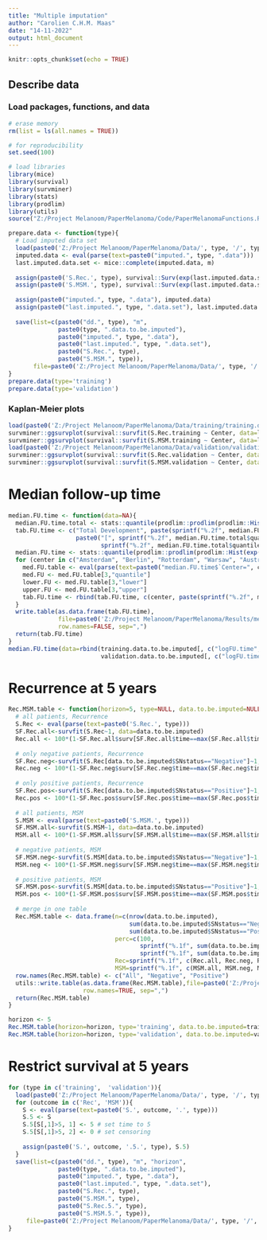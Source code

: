 ```yaml
---
title: "Multiple imputation"
author: "Carolien C.H.M. Maas"
date: "14-11-2022"
output: html_document
---
```


```r
knitr::opts_chunk$set(echo = TRUE)
```

## Describe data

### Load packages, functions, and data 
```r
# erase memory
rm(list = ls(all.names = TRUE))

# for reproducibility
set.seed(100)

# load libraries
library(mice)
library(survival)
library(survminer)
library(stats)
library(prodlim)
library(utils)
source("Z:/Project Melanoom/PaperMelanoma/Code/PaperMelanomaFunctions.R")
```

```r
prepare.data <- function(type){
  # Load imputed data set 
  load(paste0('Z:/Project Melanoom/PaperMelanoma/Data/', type, '/', type, '.data.RData'))
  imputed.data <- eval(parse(text=paste0("imputed.", type, ".data")))
  last.imputed.data.set <- mice::complete(imputed.data, m)
  
  assign(paste0('S.Rec.', type), survival::Surv(exp(last.imputed.data.set$logRec.time), last.imputed.data.set$Recurrence=="recurred"))
  assign(paste0('S.MSM.', type), survival::Surv(exp(last.imputed.data.set$logFU.time), last.imputed.data.set$MSM=="Death by melanoma"))
  
  assign(paste0("imputed.", type, ".data"), imputed.data)
  assign(paste0("last.imputed.", type, ".data.set"), last.imputed.data.set)
  
  save(list=c(paste0("dd.", type), "m", 
              paste0(type, ".data.to.be.imputed"), 
              paste0("imputed.", type, ".data"), 
              paste0("last.imputed.", type, ".data.set"), 
              paste0("S.Rec.", type), 
              paste0("S.MSM.", type)),
       file=paste0('Z:/Project Melanoom/PaperMelanoma/Data/', type, '/', type, '.data.Rdata'), compress=TRUE)
}
prepare.data(type='training')
prepare.data(type='validation')
```

### Kaplan-Meier plots
```r
load(paste0('Z:/Project Melanoom/PaperMelanoma/Data/training/training.data.RData'))
survminer::ggsurvplot(survival::survfit(S.Rec.training ~ Center, data=last.imputed.training.data.set), conf.int=TRUE, risk.table=TRUE)
survminer::ggsurvplot(survival::survfit(S.MSM.training ~ Center, data=last.imputed.training.data.set), conf.int=TRUE, risk.table=TRUE)
load(paste0('Z:/Project Melanoom/PaperMelanoma/Data/validation/validation.data.RData'))
survminer::ggsurvplot(survival::survfit(S.Rec.validation ~ Center, data=last.imputed.validation.data.set), conf.int=TRUE, risk.table=TRUE)
survminer::ggsurvplot(survival::survfit(S.MSM.validation ~ Center, data=last.imputed.validation.data.set), conf.int=TRUE, risk.table=TRUE)
```

# Median follow-up time
```r
median.FU.time <- function(data=NA){
  median.FU.time.total <- stats::quantile(prodlim::prodlim(prodlim::Hist(exp(logFU.time), MSM=="Death by melanoma")~1, data=data[data$Center!="Australia",], reverse=TRUE))
  tab.FU.time <- c("Total Development", paste(sprintf("%.2f", median.FU.time.total$quantiles.survival[3, "quantile"]),
                   paste0("[", sprintf("%.2f", median.FU.time.total$quantiles.survival[3, "lower"]), "; ",
                          sprintf("%.2f", median.FU.time.total$quantiles.survival[3, "upper"]), "]")))
  median.FU.time <- stats::quantile(prodlim::prodlim(prodlim::Hist(exp(logFU.time), MSM=="Death by melanoma")~Center, data=data, reverse=TRUE))
  for (center in c("Amsterdam", "Berlin", "Rotterdam", "Warsaw", "Australia")){
    med.FU.table <- eval(parse(text=paste0("median.FU.time$`Center=", center, "`")))
    med.FU <- med.FU.table[3,"quantile"]
    lower.FU <- med.FU.table[3,"lower"]
    upper.FU <- med.FU.table[3,"upper"]
    tab.FU.time <- rbind(tab.FU.time, c(center, paste(sprintf("%.2f", med.FU), paste0("[", sprintf("%.2f", lower.FU), "; ", sprintf("%.2f", upper.FU), "]"))))
  }
  write.table(as.data.frame(tab.FU.time),
              file=paste0('Z:/Project Melanoom/PaperMelanoma/Results/med.FU.table.txt'),
              row.names=FALSE, sep=",")
  return(tab.FU.time)
}
median.FU.time(data=rbind(training.data.to.be.imputed[, c("logFU.time", "MSM", "Center")], 
                          validation.data.to.be.imputed[, c("logFU.time", "MSM", "Center")]))
```

# Recurrence at 5 years
```r
Rec.MSM.table <- function(horizon=5, type=NULL, data.to.be.imputed=NULL){
  # all patients, Recurrence
  S.Rec <- eval(parse(text=paste0('S.Rec.', type)))
  SF.Rec.all<-survfit(S.Rec~1, data=data.to.be.imputed)
  Rec.all <- 100*(1-SF.Rec.all$surv[SF.Rec.all$time==max(SF.Rec.all$time[SF.Rec.all$time<=horizon])])
  
  # only negative patients, Recurrence
  SF.Rec.neg<-survfit(S.Rec[data.to.be.imputed$SNstatus=="Negative"]~1, data=data.to.be.imputed)
  Rec.neg <- 100*(1-SF.Rec.neg$surv[SF.Rec.neg$time==max(SF.Rec.neg$time[SF.Rec.neg$time<=horizon])])
  
  # only positive patients, Recurrence
  SF.Rec.pos<-survfit(S.Rec[data.to.be.imputed$SNstatus=="Positive"]~1, data=data.to.be.imputed)
  Rec.pos <- 100*(1-SF.Rec.pos$surv[SF.Rec.pos$time==max(SF.Rec.pos$time[SF.Rec.pos$time<=horizon])])
  
  # all patients, MSM
  S.MSM <- eval(parse(text=paste0('S.MSM.', type)))
  SF.MSM.all<-survfit(S.MSM~1, data=data.to.be.imputed)
  MSM.all <- 100*(1-SF.MSM.all$surv[SF.MSM.all$time==max(SF.MSM.all$time[SF.MSM.all$time<=horizon])])
  
  # negative patients, MSM
  SF.MSM.neg<-survfit(S.MSM[data.to.be.imputed$SNstatus=="Negative"]~1, data=data.to.be.imputed)
  MSM.neg <- 100*(1-SF.MSM.neg$surv[SF.MSM.neg$time==max(SF.MSM.neg$time[SF.MSM.neg$time<=horizon])])
  
  # positive patients, MSM
  SF.MSM.pos<-survfit(S.MSM[data.to.be.imputed$SNstatus=="Positive"]~1, data=data.to.be.imputed)
  MSM.pos <- 100*(1-SF.MSM.pos$surv[SF.MSM.pos$time==max(SF.MSM.pos$time[SF.MSM.pos$time<=horizon])])
  
  # merge in one table
  Rec.MSM.table <- data.frame(n=c(nrow(data.to.be.imputed),
                                  sum(data.to.be.imputed$SNstatus=="Negative"),
                                  sum(data.to.be.imputed$SNstatus=="Positive")),
                              perc=c(100,
                                     sprintf("%.1f", sum(data.to.be.imputed$SNstatus=="Negative")/nrow(data.to.be.imputed)*100),
                                     sprintf("%.1f", sum(data.to.be.imputed$SNstatus=="Positive")/nrow(data.to.be.imputed)*100)),
                              Rec=sprintf("%.1f", c(Rec.all, Rec.neg, Rec.pos)),
                              MSM=sprintf("%.1f", c(MSM.all, MSM.neg, MSM.pos)))
  row.names(Rec.MSM.table) <- c("All", "Negative", "Positive")
  utils::write.table(as.data.frame(Rec.MSM.table),file=paste0('Z:/Project Melanoom/PaperMelanoma/Results/Rec.MSM.table.', type, '.txt'),
                     row.names=TRUE, sep=",")
  return(Rec.MSM.table)
}

horizon <- 5
Rec.MSM.table(horizon=horizon, type='training', data.to.be.imputed=training.data.to.be.imputed)
Rec.MSM.table(horizon=horizon, type='validation', data.to.be.imputed=validation.data.to.be.imputed)
```

# Restrict survival at 5 years
```r
for (type in c('training',  'validation')){
  load(paste0('Z:/Project Melanoom/PaperMelanoma/Data/', type, '/', type, '.data.Rdata'))
  for (outcome in c('Rec', 'MSM')){
    S <- eval(parse(text=paste0('S.', outcome, '.', type)))
    S.5 <- S
    S.5[S[,1]>5, 1] <- 5 # set time to 5
    S.5[S[,1]>5, 2] <- 0 # set censoring
    
    assign(paste0('S.', outcome, '.5.', type), S.5)
  }
  save(list=c(paste0("dd.", type), "m", "horizon", 
              paste0(type, ".data.to.be.imputed"),
              paste0("imputed.", type, ".data"), 
              paste0("last.imputed.", type, ".data.set"),
              paste0("S.Rec.", type), 
              paste0("S.MSM.", type),
              paste0("S.Rec.5.", type), 
              paste0("S.MSM.5.", type)),
     file=paste0('Z:/Project Melanoom/PaperMelanoma/Data/', type, '/', type, '.data.Rdata'), compress=TRUE)
}
```
